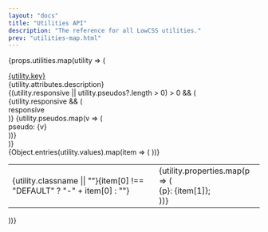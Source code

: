 ```yaml
---
layout: "docs"
title: "Utilities API"
description: "The reference for all LowCSS utilities."
prev: "utilities-map.html"
---
```


<Separator />

{props.utilities.map(utility => (
<div className="mb-16" key={utility.key}>
    <div className="text-2xl font-bold mb-4">
        <a href={`#${utility.key}`} name={utility.key} className="text-gray-800 hover:text-gray-900">{utility.key}</a>
    </div>
    <div className="mb-4">
        {utility.attributes.description}
    </div>
    {(utility.responsive || utility.pseudos?.length > 0) > 0 && (
        <div className="mb-4 flex gap-2 flex-wrap">
            {utility.responsive && (
                <div className="py-1 px-2 bg-gray-800 text-white text-xs rounded-md">
                    <span className="font-bold">responsive</span>
                </div>
            )}
            {utility.pseudos.map(v => (
                <div key={v} className="py-1 px-2 bg-gray-300 text-xs rounded-md">
                    <span>pseudo: <span className="font-bold">{v}</span></span>
                </div>
            ))}
        </div>
    )}
    <div className="maxh-96 overflow-auto text-gray-300">
        <table className="w-full">
            {Object.entries(utility.values).map(item => (
            <tr key={item[0]} className="border border-gray-300 text-xs">
                <td className="p-4 font-mono bg-gray-200 text-blue-600">
                    <span>{utility.classname || ""}{item[0] !== "DEFAULT" ? "-" + item[0] : ""}</span>
                </td>
                <td className="p-4 font-mono text-gray-700">
                {utility.properties.map(p => (
                    <div key={p} className="mb-1">
                        <span className="text-indigo-700">{p}</span>: {item[1]};
                    </div>
                ))}    
                </td>
            </tr>
            ))}
        </table>
    </div>
</div>
))}
